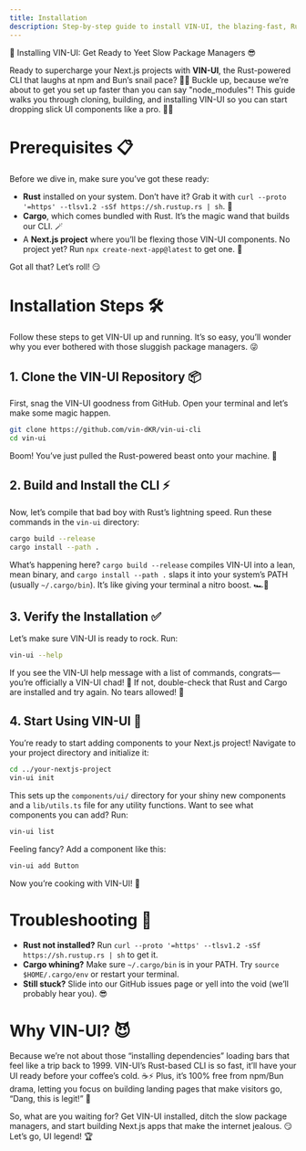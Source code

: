 ```yaml
---
title: Installation
description: Step-by-step guide to install VIN-UI, the blazing-fast, Rust-based CLI for adding slick UI components to your Next.js projects.
---
```


🚀 Installing VIN-UI: Get Ready to Yeet Slow Package Managers 😎

Ready to supercharge your Next.js projects with **VIN-UI**, the Rust-powered CLI that laughs at npm and Bun’s snail pace? 🐢💤 Buckle up, because we’re about to get you set up faster than you can say "node_modules"! This guide walks you through cloning, building, and installing VIN-UI so you can start dropping slick UI components like a pro. 💪🔥

# Prerequisites 📋

Before we dive in, make sure you’ve got these ready:

- **Rust** installed on your system. Don’t have it? Grab it with `curl --proto '=https' --tlsv1.2 -sSf https://sh.rustup.rs | sh`. 🦀
- **Cargo**, which comes bundled with Rust. It’s the magic wand that builds our CLI. 🪄
- A **Next.js project** where you’ll be flexing those VIN-UI components. No project yet? Run `npx create-next-app@latest` to get one. 🚀

Got all that? Let’s roll! 😏

# Installation Steps 🛠️

Follow these steps to get VIN-UI up and running. It’s so easy, you’ll wonder why you ever bothered with those sluggish package managers. 😜

## 1. Clone the VIN-UI Repository 📦

First, snag the VIN-UI goodness from GitHub. Open your terminal and let’s make some magic happen.

```bash
git clone https://github.com/vin-dKR/vin-ui-cli
cd vin-ui
```

Boom! You’ve just pulled the Rust-powered beast onto your machine. 🐉

## 2. Build and Install the CLI ⚡

Now, let’s compile that bad boy with Rust’s lightning speed. Run these commands in the `vin-ui` directory:

```bash
cargo build --release
cargo install --path .
```

What’s happening here? `cargo build --release` compiles VIN-UI into a lean, mean binary, and `cargo install --path .` slaps it into your system’s PATH (usually `~/.cargo/bin`). It’s like giving your terminal a nitro boost. 🏎️💨

## 3. Verify the Installation ✅

Let’s make sure VIN-UI is ready to rock. Run:

```bash
vin-ui --help
```

If you see the VIN-UI help message with a list of commands, congrats—you’re officially a VIN-UI chad! 🎉 If not, double-check that Rust and Cargo are installed and try again. No tears allowed! 😤

## 4. Start Using VIN-UI 🚀

You’re ready to start adding components to your Next.js project! Navigate to your project directory and initialize it:

```bash
cd ../your-nextjs-project
vin-ui init
```

This sets up the `components/ui/` directory for your shiny new components and a `lib/utils.ts` file for any utility functions. Want to see what components you can add? Run:

```bash
vin-ui list
```

Feeling fancy? Add a component like this:

```bash
vin-ui add Button
```

Now you’re cooking with VIN-UI! 🍳

# Troubleshooting 😬

- **Rust not installed?** Run `curl --proto '=https' --tlsv1.2 -sSf https://sh.rustup.rs | sh` to get it.
- **Cargo whining?** Make sure `~/.cargo/bin` is in your PATH. Try `source $HOME/.cargo/env` or restart your terminal.
- **Still stuck?** Slide into our GitHub issues page or yell into the void (we’ll probably hear you). 😎

# Why VIN-UI? 😈

Because we’re not about those “installing dependencies” loading bars that feel like a trip back to 1999. VIN-UI’s Rust-based CLI is so fast, it’ll have your UI ready before your coffee’s cold. ☕⚡ Plus, it’s 100% free from npm/Bun drama, letting you focus on building landing pages that make visitors go, “Dang, this is legit!” 🤩

So, what are you waiting for? Get VIN-UI installed, ditch the slow package managers, and start building Next.js apps that make the internet jealous. 😏 Let’s go, UI legend! 🏆

